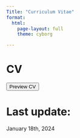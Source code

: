 ```yaml
---
Title: "Curriculum Vitae"
format:
  html:
    page-layout: full
    theme: cyborg

---
```


# CV
```{=html}
<a href="files/CV_word.pdf">
  <button type="button" class="btn btn-outline-primary">Preview CV</button>
</a>


```
# Last update: 
```{=html}
<span class="badge bg-success">January 18th, 2024</span>
```